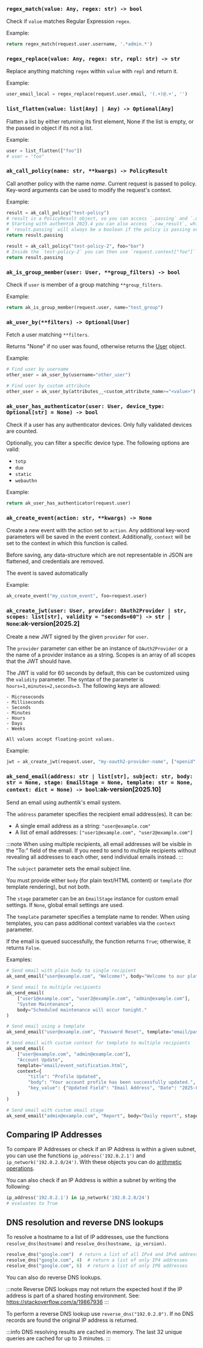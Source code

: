 ### `regex_match(value: Any, regex: str) -> bool`

Check if `value` matches Regular Expression `regex`.

Example:

```python
return regex_match(request.user.username, '.*admin.*')
```

### `regex_replace(value: Any, regex: str, repl: str) -> str`

Replace anything matching `regex` within `value` with `repl` and return it.

Example:

```python
user_email_local = regex_replace(request.user.email, '(.+)@.+', '')
```

### `list_flatten(value: list[Any] | Any) -> Optional[Any]`

Flatten a list by either returning its first element, None if the list is empty, or the passed in object if its not a list.

Example:

```python
user = list_flatten(["foo"])
# user = "foo"
```

### `ak_call_policy(name: str, **kwargs) -> PolicyResult`

Call another policy with the name _name_. Current request is passed to policy. Key-word arguments
can be used to modify the request's context.

Example:

```python
result = ak_call_policy("test-policy")
# result is a PolicyResult object, so you can access `.passing` and `.messages`.
# Starting with authentik 2023.4 you can also access `.raw_result`, which is the raw value returned from the called policy
# `result.passing` will always be a boolean if the policy is passing or not.
return result.passing

result = ak_call_policy("test-policy-2", foo="bar")
# Inside the `test-policy-2` you can then use `request.context["foo"]`
return result.passing
```

### `ak_is_group_member(user: User, **group_filters) -> bool`

Check if `user` is member of a group matching `**group_filters`.

Example:

```python
return ak_is_group_member(request.user, name="test_group")
```

### `ak_user_by(**filters) -> Optional[User]`

Fetch a user matching `**filters`.

Returns "None" if no user was found, otherwise returns the [User](../users-sources/user/index.mdx) object.

Example:

```python
# Find user by username
other_user = ak_user_by(username="other_user")

# Find user by custom attribute
other_user = ak_user_by(attributes__<custom_attribute_name>="<value>")
```

### `ak_user_has_authenticator(user: User, device_type: Optional[str] = None) -> bool`

Check if a user has any authenticator devices. Only fully validated devices are counted.

Optionally, you can filter a specific device type. The following options are valid:

- `totp`
- `duo`
- `static`
- `webauthn`

Example:

```python
return ak_user_has_authenticator(request.user)
```

### `ak_create_event(action: str, **kwargs) -> None`

Create a new event with the action set to `action`. Any additional key-word parameters will be saved in the event context. Additionally, `context` will be set to the context in which this function is called.

Before saving, any data-structure which are not representable in JSON are flattened, and credentials are removed.

The event is saved automatically

Example:

```python
ak_create_event("my_custom_event", foo=request.user)
```

### `ak_create_jwt(user: User, provider: OAuth2Provider | str, scopes: list[str], validity = "seconds=60") -> str | None`:ak-version[2025.2]

Create a new JWT signed by the given `provider` for `user`.

The `provider` parameter can either be an instance of `OAuth2Provider` or a the name of a provider instance as a string. Scopes is an array of all scopes that the JWT should have.

The JWT is valid for 60 seconds by default, this can be customized using the `validity` parameter. The syntax of the parameter is `hours=1,minutes=2,seconds=3`. The following keys are allowed:

    - Microseconds
    - Milliseconds
    - Seconds
    - Minutes
    - Hours
    - Days
    - Weeks

    All values accept floating-point values.

Example:

```python
jwt = ak_create_jwt(request.user, "my-oauth2-provider-name", ["openid", "profile", "email"])
```

### `ak_send_email(address: str | list[str], subject: str, body: str = None, stage: EmailStage = None, template: str = None, context: dict = None) -> bool`:ak-version[2025.10]

Send an email using authentik's email system.

The `address` parameter specifies the recipient email address(es). It can be:

- A single email address as a string: `"user@example.com"`
- A list of email addresses: `["user1@example.com", "user2@example.com"]`

:::note
When using multiple recipients, all email addresses will be visible in the "To:" field of the email. If you need to send to multiple recipients without revealing all addresses to each other, send individual emails instead.
:::

The `subject` parameter sets the email subject line.

You must provide either `body` (for plain text/HTML content) or `template` (for template rendering), but not both.

The `stage` parameter can be an `EmailStage` instance for custom email settings. If `None`, global email settings are used.

The `template` parameter specifies a template name to render. When using templates, you can pass additional context variables via the `context` parameter.

If the email is queued successfully, the function returns `True`; otherwise, it returns `False`.

Examples:

```python
# Send email with plain body to single recipient
ak_send_email("user@example.com", "Welcome!", body="Welcome to our platform!")

# Send email to multiple recipients
ak_send_email(
    ["user1@example.com", "user2@example.com", "admin@example.com"],
    "System Maintenance",
    body="Scheduled maintenance will occur tonight."
)

# Send email using a template
ak_send_email("user@example.com", "Password Reset", template="email/password_reset.html")

# Send email with custom context for template to multiple recipients
ak_send_email(
    ["user@example.com", "admin@example.com"],
    "Account Update",
    template="email/event_notification.html",
    context={
        "title": "Profile Updated",
        "body": "Your account profile has been successfully updated.",
        "key_value": {"Updated Field": "Email Address", "Date": "2025-01-01"}
    }
)

# Send email with custom email stage
ak_send_email("admin@example.com", "Report", body="Daily report", stage=my_custom_stage)
```

## Comparing IP Addresses

To compare IP Addresses or check if an IP Address is within a given subnet, you can use the functions `ip_address('192.0.2.1')` and `ip_network('192.0.2.0/24')`. With these objects you can do [arithmetic operations](https://docs.python.org/3/library/ipaddress.html#operators).

You can also check if an IP Address is within a subnet by writing the following:

```python
ip_address('192.0.2.1') in ip_network('192.0.2.0/24')
# evaluates to True
```

## DNS resolution and reverse DNS lookups

To resolve a hostname to a list of IP addresses, use the functions `resolve_dns(hostname)` and `resolve_dns(hostname, ip_version)`.

```python
resolve_dns("google.com")  # return a list of all IPv4 and IPv6 addresses
resolve_dns("google.com", 4)  # return a list of only IP4 addresses
resolve_dns("google.com", 6)  # return a list of only IP6 addresses
```

You can also do reverse DNS lookups.

:::note
Reverse DNS lookups may not return the expected host if the IP address is part of a shared hosting environment.
See: https://stackoverflow.com/a/19867936
:::

To perform a reverse DNS lookup use `reverse_dns("192.0.2.0")`. If no DNS records are found the original IP address is returned.

:::info
DNS resolving results are cached in memory. The last 32 unique queries are cached for up to 3 minutes.
:::
